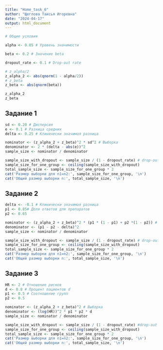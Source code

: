 ---
title: "Home_task_6"
author: "Щеглова Таисья Игоревна"
date: "2024-04-17"
output: html_document
---

```{r}
# Общие условия

alpha <- 0.05 # Уровень значимости

beta <- 0.2 # Значение beta

dropout_rate <- 0.1 # Drop-out rate

# z_alpha/2 
z_alpha_2 <- abs(qnorm(1 - alpha/2))
# z_beta 
z_beta <- abs(qnorm(beta))

z_alpha_2
z_beta
```

## Задание 1

```{r}
sd <- 0.20 # Дисперсия
e <- 0.1 # Разница средних
delta <- 0.25 # Клинически значимая разница

nominator <- (z_alpha_2 + z_beta)^2 * sd^2 # Выборка
denominator <- 2 * (delta - abs(e))^2
sample_size <- nominator / denominator

sample_size_with_dropout <- sample_size / (1 - dropout_rate) # drop-out rate
sample_size_for_one_group <- ceiling(sample_size_with_dropout)
total_sample_size <- sample_size_for_one_group * 2
cat('Размер выборки для n1=n2:', sample_size_for_one_group, '\n')
cat('Общий размер выборки n:', total_sample_size, '\n')
```

## Задание 2

```{r}
delta <- -0.1 # Клинически значимая разница
p1 <- 0.85# Доля ответов для препаратов
p2 <- 0.65

nominator <- (z_alpha_2 + z_beta)^2 * (p1 * (1 - p1) + p2 *(1 - p2)) # Выборка
denominator <- (p1 - p2 - delta)^2
sample_size <- nominator / denominator

sample_size_with_dropout <- sample_size / (1 - dropout_rate) # drop-out rate
sample_size_for_one_group <- ceiling(sample_size_with_dropout)
total_sample_size <- sample_size_for_one_group * 2
cat('Размер выборки для n1=n2:', sample_size_for_one_group, '\n')
cat('Общий размер выборки n:', total_sample_size, '\n')
```

## Задание 3

```{r}
HR <- 2 # Отношение рисков
d <- 0.8 # Процент пациентов d
p1 <- 0.5 # Соотношение групп
p2 <- 0.5

nominator <- (z_alpha_2 + z_beta)^2 # Выборка 
denominator <- (log(HR))^2 * p1 * p2 * d
sample_size <- nominator / denominator

sample_size_with_dropout <- sample_size / (1 - dropout_rate) #drop-out rate
sample_size_for_one_group <- ceiling(sample_size_with_dropout)
total_sample_size <- sample_size_for_one_group * 2
cat('Размер выборки для n1=n2:', sample_size_for_one_group, '\n')
cat('Общий размер выборки n:', total_sample_size, '\n')
```
